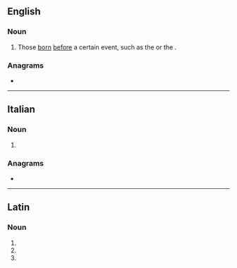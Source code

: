 ==English==

===Noun===
{{en-plural noun}}

# Those [[born]] [[before]] a certain event, such as the {{w|Union of England and Scotland Act 1603}} or the {{w|United States Declaration of Independence}}.
#: {{antonyms|en|postnati}}

===Anagrams===
* {{anagrams|en|a=aaeinntt|Titanean|natanite}}

----

==Italian==

===Noun===
{{head|it|noun form|g=m}}

# {{plural of|it|antenato}}

===Anagrams===
* {{anagrams|it|a=aaeinntt|Iannetta|tanniate}}

----

==Latin==

===Noun===
{{la-noun-form|antenātī}}

# {{inflection of|la|antenātus||gen|s}}
# {{inflection of|la|antenātus||nom|p}}
# {{inflection of|la|antenātus||voc|p}}